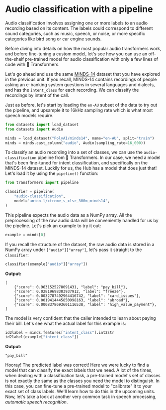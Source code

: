 # Audio classification with a pipeline

Audio classification involves assigning one or more labels to an audio recording based on its content. The labels
could correspond to different sound categories, such as music, speech, or noise, or more specific categories like
bird song or car engine sounds.

Before diving into details on how the most popular audio transformers work, and before fine-tuning a custom model, let's
see how you can use an off-the-shelf pre-trained model for audio classification with only a few lines of code with 🤗 Transformers.

Let's go ahead and use the same [MINDS-14](https://huggingface.co/datasets/PolyAI/minds14) dataset that you have explored
in the previous unit. If you recall, MINDS-14 contains recordings of people asking an e-banking system questions in several
languages and dialects, and has the `intent_class` for each recording. We can classify the recordings by intent of the call.

Just as before, let's start by loading the `en-AU` subset of the data to try out the pipeline, and upsample it to 16kHz
sampling rate which is what most speech models require.

```py
from datasets import load_dataset
from datasets import Audio

minds = load_dataset("PolyAI/minds14", name="en-AU", split="train")
minds = minds.cast_column("audio", Audio(sampling_rate=16_000))
```

To classify an audio recording into a set of classes, we can use the `audio-classification` pipeline from 🤗 Transformers.
In our case, we need a model that's been fine-tuned for intent classification, and specifically on
the MINDS-14 dataset. Luckily for us, the Hub has a model that does just that! Let's load it by using the `pipeline()` function:

```py
from transformers import pipeline

classifier = pipeline(
    "audio-classification",
    model="anton-l/xtreme_s_xlsr_300m_minds14",
)
```

This pipeline expects the audio data as a NumPy array. All the preprocessing of the raw audio data will be conveniently
handled for us by the pipeline. Let's pick an example to try it out:

```py
example = minds[0]
```

If you recall the structure of the dataset, the raw audio data is stored in a NumPy array under `["audio"]["array"]`, let's
pass it straight to the `classifier`:

```py
classifier(example["audio"]["array"])
```

**Output:**
```out
[
    {"score": 0.9631525278091431, "label": "pay_bill"},
    {"score": 0.02819698303937912, "label": "freeze"},
    {"score": 0.0032787492964416742, "label": "card_issues"},
    {"score": 0.0019414445850998163, "label": "abroad"},
    {"score": 0.0008378693601116538, "label": "high_value_payment"},
]
```

The model is very confident that the caller intended to learn about paying their bill. Let's see what the actual label for
this example is:

```py
id2label = minds.features["intent_class"].int2str
id2label(example["intent_class"])
```

**Output:**
```out
"pay_bill"
```

Hooray! The predicted label was correct! Here we were lucky to find a model that can classify the exact labels that we need.
A lot of the times, when dealing with a classification task, a pre-trained model's set of classes is not exactly the same
as the classes you need the model to distinguish. In this case, you can fine-tune a pre-trained model to "calibrate" it to
your exact set of class labels. We'll learn how to do this in the upcoming units. Now, let's take a look at another very
common task in speech processing, _automatic speech recognition_.
